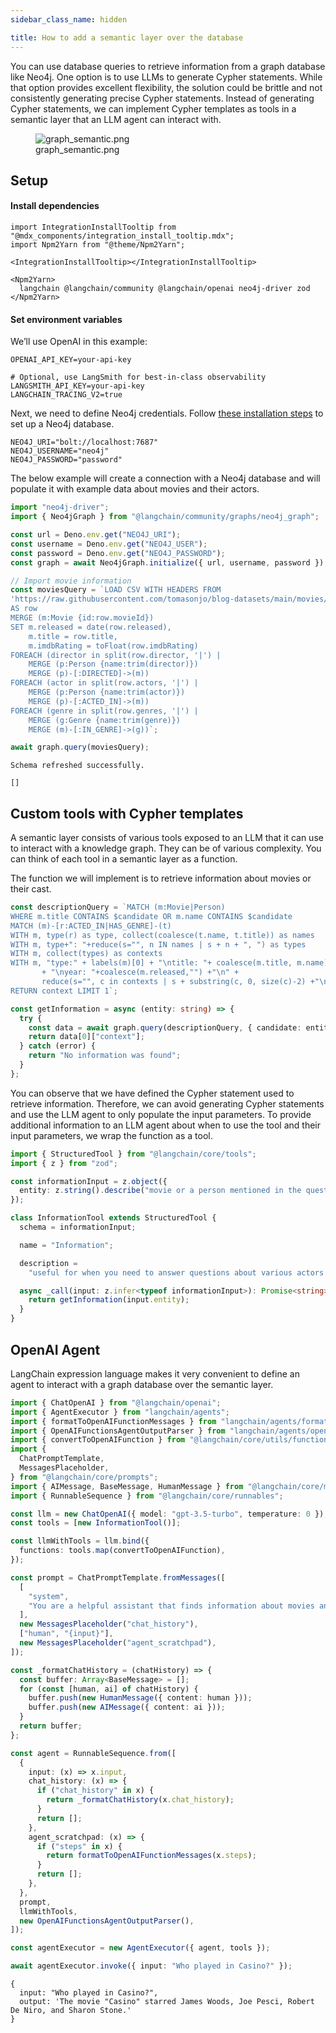 ```yaml
---
sidebar_class_name: hidden

title: How to add a semantic layer over the database
---
```


You can use database queries to retrieve information from a graph
database like Neo4j. One option is to use LLMs to generate Cypher
statements. While that option provides excellent flexibility, the
solution could be brittle and not consistently generating precise Cypher
statements. Instead of generating Cypher statements, we can implement
Cypher templates as tools in a semantic layer that an LLM agent can
interact with.

<figure>
  <img src="../../static/img/graph_semantic.png" alt="graph_semantic.png" />
  <figcaption aria-hidden="true">graph_semantic.png</figcaption>
</figure>

## Setup

#### Install dependencies

```mdx-code-block
import IntegrationInstallTooltip from "@mdx_components/integration_install_tooltip.mdx";
import Npm2Yarn from "@theme/Npm2Yarn";

<IntegrationInstallTooltip></IntegrationInstallTooltip>

<Npm2Yarn>
  langchain @langchain/community @langchain/openai neo4j-driver zod
</Npm2Yarn>
```

#### Set environment variables

We’ll use OpenAI in this example:

```env
OPENAI_API_KEY=your-api-key

# Optional, use LangSmith for best-in-class observability
LANGSMITH_API_KEY=your-api-key
LANGCHAIN_TRACING_V2=true
```

Next, we need to define Neo4j credentials. Follow [these installation
steps](https://neo4j.com/docs/operations-manual/current/installation/)
to set up a Neo4j database.

```env
NEO4J_URI="bolt://localhost:7687"
NEO4J_USERNAME="neo4j"
NEO4J_PASSWORD="password"
```

The below example will create a connection with a Neo4j database and
will populate it with example data about movies and their actors.

```typescript
import "neo4j-driver";
import { Neo4jGraph } from "@langchain/community/graphs/neo4j_graph";

const url = Deno.env.get("NEO4J_URI");
const username = Deno.env.get("NEO4J_USER");
const password = Deno.env.get("NEO4J_PASSWORD");
const graph = await Neo4jGraph.initialize({ url, username, password });

// Import movie information
const moviesQuery = `LOAD CSV WITH HEADERS FROM 
'https://raw.githubusercontent.com/tomasonjo/blog-datasets/main/movies/movies_small.csv'
AS row
MERGE (m:Movie {id:row.movieId})
SET m.released = date(row.released),
    m.title = row.title,
    m.imdbRating = toFloat(row.imdbRating)
FOREACH (director in split(row.director, '|') | 
    MERGE (p:Person {name:trim(director)})
    MERGE (p)-[:DIRECTED]->(m))
FOREACH (actor in split(row.actors, '|') | 
    MERGE (p:Person {name:trim(actor)})
    MERGE (p)-[:ACTED_IN]->(m))
FOREACH (genre in split(row.genres, '|') | 
    MERGE (g:Genre {name:trim(genre)})
    MERGE (m)-[:IN_GENRE]->(g))`;

await graph.query(moviesQuery);
```

```text
Schema refreshed successfully.
```

```text
[]
```

## Custom tools with Cypher templates

A semantic layer consists of various tools exposed to an LLM that it can
use to interact with a knowledge graph. They can be of various
complexity. You can think of each tool in a semantic layer as a
function.

The function we will implement is to retrieve information about movies
or their cast.

```typescript
const descriptionQuery = `MATCH (m:Movie|Person)
WHERE m.title CONTAINS $candidate OR m.name CONTAINS $candidate
MATCH (m)-[r:ACTED_IN|HAS_GENRE]-(t)
WITH m, type(r) as type, collect(coalesce(t.name, t.title)) as names
WITH m, type+": "+reduce(s="", n IN names | s + n + ", ") as types
WITH m, collect(types) as contexts
WITH m, "type:" + labels(m)[0] + "\ntitle: "+ coalesce(m.title, m.name) 
       + "\nyear: "+coalesce(m.released,"") +"\n" +
       reduce(s="", c in contexts | s + substring(c, 0, size(c)-2) +"\n") as context
RETURN context LIMIT 1`;

const getInformation = async (entity: string) => {
  try {
    const data = await graph.query(descriptionQuery, { candidate: entity });
    return data[0]["context"];
  } catch (error) {
    return "No information was found";
  }
};
```

You can observe that we have defined the Cypher statement used to
retrieve information. Therefore, we can avoid generating Cypher
statements and use the LLM agent to only populate the input parameters.
To provide additional information to an LLM agent about when to use the
tool and their input parameters, we wrap the function as a tool.

```typescript
import { StructuredTool } from "@langchain/core/tools";
import { z } from "zod";

const informationInput = z.object({
  entity: z.string().describe("movie or a person mentioned in the question"),
});

class InformationTool extends StructuredTool {
  schema = informationInput;

  name = "Information";

  description =
    "useful for when you need to answer questions about various actors or movies";

  async _call(input: z.infer<typeof informationInput>): Promise<string> {
    return getInformation(input.entity);
  }
}
```

## OpenAI Agent

LangChain expression language makes it very convenient to define an
agent to interact with a graph database over the semantic layer.

```typescript
import { ChatOpenAI } from "@langchain/openai";
import { AgentExecutor } from "langchain/agents";
import { formatToOpenAIFunctionMessages } from "langchain/agents/format_scratchpad";
import { OpenAIFunctionsAgentOutputParser } from "langchain/agents/openai/output_parser";
import { convertToOpenAIFunction } from "@langchain/core/utils/function_calling";
import {
  ChatPromptTemplate,
  MessagesPlaceholder,
} from "@langchain/core/prompts";
import { AIMessage, BaseMessage, HumanMessage } from "@langchain/core/messages";
import { RunnableSequence } from "@langchain/core/runnables";

const llm = new ChatOpenAI({ model: "gpt-3.5-turbo", temperature: 0 });
const tools = [new InformationTool()];

const llmWithTools = llm.bind({
  functions: tools.map(convertToOpenAIFunction),
});

const prompt = ChatPromptTemplate.fromMessages([
  [
    "system",
    "You are a helpful assistant that finds information about movies and recommends them. If tools require follow up questions, make sure to ask the user for clarification. Make sure to include any available options that need to be clarified in the follow up questions Do only the things the user specifically requested.",
  ],
  new MessagesPlaceholder("chat_history"),
  ["human", "{input}"],
  new MessagesPlaceholder("agent_scratchpad"),
]);

const _formatChatHistory = (chatHistory) => {
  const buffer: Array<BaseMessage> = [];
  for (const [human, ai] of chatHistory) {
    buffer.push(new HumanMessage({ content: human }));
    buffer.push(new AIMessage({ content: ai }));
  }
  return buffer;
};

const agent = RunnableSequence.from([
  {
    input: (x) => x.input,
    chat_history: (x) => {
      if ("chat_history" in x) {
        return _formatChatHistory(x.chat_history);
      }
      return [];
    },
    agent_scratchpad: (x) => {
      if ("steps" in x) {
        return formatToOpenAIFunctionMessages(x.steps);
      }
      return [];
    },
  },
  prompt,
  llmWithTools,
  new OpenAIFunctionsAgentOutputParser(),
]);

const agentExecutor = new AgentExecutor({ agent, tools });
```

```typescript
await agentExecutor.invoke({ input: "Who played in Casino?" });
```

```text
{
  input: "Who played in Casino?",
  output: 'The movie "Casino" starred James Woods, Joe Pesci, Robert De Niro, and Sharon Stone.'
}
```
